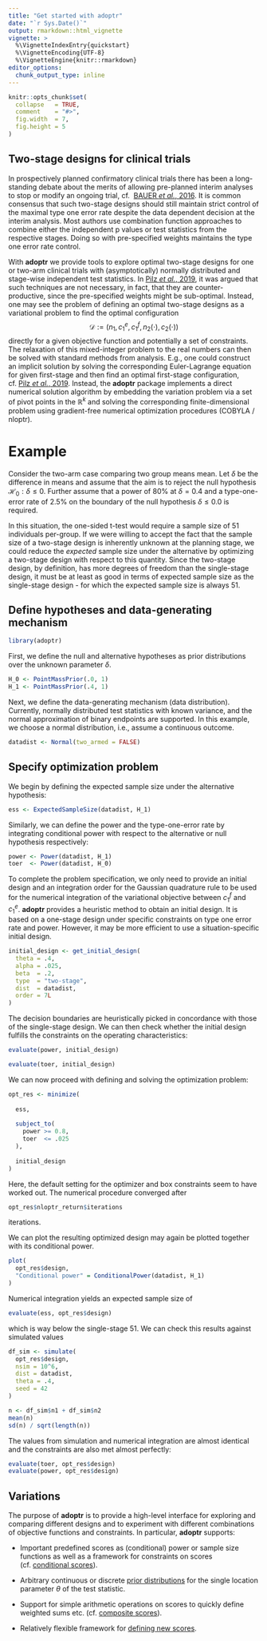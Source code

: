```yaml
---
title: "Get started with adoptr"
date: "`r Sys.Date()`"
output: rmarkdown::html_vignette
vignette: >
  %\VignetteIndexEntry{quickstart}
  %\VignetteEncoding{UTF-8}
  %\VignetteEngine{knitr::rmarkdown}
editor_options: 
  chunk_output_type: inline
---
```


```r
knitr::opts_chunk$set(
  collapse   = TRUE,
  comment    = "#>",
  fig.width  = 7,
  fig.height = 5
)
```



## Two-stage designs for clinical trials

In prospectively planned confirmatory clinical trials there has been a 
long-standing debate about the merits of allowing pre-planned interim analyses
to stop or modify an ongoing trial, cf. 
[BAUER *et al.*, 2016](https://onlinelibrary.wiley.com/doi/pdf/10.1002/sim.6472).
It is common consensus that such two-stage designs should still maintain 
strict control of the maximal type one error rate despite the data dependent
decision at the interim analysis.
Most authors use combination function approaches to combine either the
independent p values or test statistics from the respective stages.
Doing so with pre-specified weights maintains the type one error rate control.

With **adoptr** we provide tools to explore optimal two-stage designs for
one or two-arm clinical trials with (asymptotically) normally distributed
and stage-wise independent test statistics.
In [Pilz *et al.*, 2019](https://doi.org/10.1002/sim.8291),
it was argued that such techniques are not necessary, in fact,
that they are counter-productive, since the pre-specified weights might be
sub-optimal.
Instead, one may see the problem of defining an optimal two-stage designs as
a variational problem to find the optimal configuration 
$$
\mathcal{D}:=\big(n_1, c_1^e, c_1^f, n_2(\cdot), c_2(\cdot)\big)
$$ 
directly for a given objective function and potentially a set of constraints.
The relaxation of this mixed-integer problem to the real numbers can then
be solved with standard methods from analysis.
E.g., one could construct an implicit solution by solving the corresponding
Euler-Lagrange equation for given first-stage and then find an optimal
first-stage configuration, 
cf. [Pilz *et al.*, 2019](https://doi.org/10.1002/sim.8291).
Instead, the **adoptr** package implements a direct numerical solution 
algorithm by embedding the variation problem via a set of pivot points in 
the $\mathbb{R}^k$ and solving the corresponding finite-dimensional problem 
using gradient-free numerical optimization procedures (COBYLA / nloptr).


# Example

Consider the two-arm case comparing two group means mean.
Let $\delta$ be the difference in means and assume that the aim is to 
reject the null hypothesis $\mathcal{H}_0: \delta \leq 0$. 
Further assume that a power of 80% at $\delta=0.4$ and a type-one-error rate
of 2.5% on the boundary of the null hypothesis $\delta\leq0.0$ is required.

In this situation, the one-sided t-test would require a sample size of
$51$ individuals per-group.
If we were willing to accept the fact that the sample size of a two-stage
design is inherently unknown at the planning stage, 
we could reduce the *expected* sample size under the alternative by optimizing
a two-stage design with respect to this quantity.
Since the two-stage design, by definition, has more degrees of freedom than
the single-stage design, it must be at least as good in terms of expected sample
size as the single-stage design - for which the expected sample size is 
always 51.


## Define hypotheses and data-generating mechanism

```r
library(adoptr)
```

First, we define the null and alternative hypotheses as prior distributions 
over the unknown parameter $\delta$.

```r
H_0 <- PointMassPrior(.0, 1)
H_1 <- PointMassPrior(.4, 1)
```

Next, we define the data-generating mechanism (data distribution).
Currently, normally distributed test statistics with known variance,
and the normal approximation of binary endpoints are supported.
In this example, we choose a normal distribution, i.e., assume a continuous
outcome.

```r
datadist <- Normal(two_armed = FALSE)
```


## Specify optimization problem

We begin by defining the expected sample size under the alternative hypothesis:

```r
ess <- ExpectedSampleSize(datadist, H_1)
```

Similarly, we can define the power and the type-one-error rate by
integrating conditional power with respect to the alternative or 
null hypothesis respectively:

```r
power <- Power(datadist, H_1)
toer  <- Power(datadist, H_0)
```

To complete the problem specification, we only need to provide an initial 
design and an integration order for the Gaussian quadrature rule to be used for
the numerical integration of the variational objective between $c_1^f$ and 
$c_1^e$.
**adoptr** provides a heuristic method to obtain an initial design.
It is based on a one-stage design under specific constraints on type one error
rate and power.
However, it may be more efficient to use a situation-specific initial design.
```r
initial_design <- get_initial_design(
  theta = .4,
  alpha = .025,
  beta  = .2,
  type  = "two-stage",
  dist  = datadist,
  order = 7L
)
```

The decision boundaries are heuristically picked in concordance with those of
the single-stage design.
We can then check whether the initial design fulfills the constraints on the 
operating characteristics:

```r
evaluate(power, initial_design)
```

```r
evaluate(toer, initial_design)
```

We can now proceed with defining and solving the optimization problem:

```r
opt_res <- minimize(
  
  ess,
  
  subject_to(
    power >= 0.8,
    toer  <= .025
  ),
  
  initial_design
)
```

Here, the default setting for the optimizer and box constraints seem to have 
worked out.
The numerical procedure converged after 

```r
opt_res$nloptr_return$iterations
```

iterations.

We can plot the resulting optimized design may again be plotted together with
its conditional power.

```r
plot(
  opt_res$design, 
  "Conditional power" = ConditionalPower(datadist, H_1)
)
```

Numerical integration yields an expected sample size of 

```r
evaluate(ess, opt_res$design)
```

which is way below the single-stage 51. 
We can check this results against simulated values 
```r
df_sim <- simulate(
  opt_res$design, 
  nsim = 10^6, 
  dist = datadist, 
  theta = .4, 
  seed = 42
)

n <- df_sim$n1 + df_sim$n2
mean(n)
sd(n) / sqrt(length(n))
```

The values from simulation and numerical integration are almost identical 
and the constraints are also met almost perfectly:
```r
evaluate(toer, opt_res$design)
evaluate(power, opt_res$design)
```



## Variations

The purpose of **adoptr** is to provide a high-level interface for exploring 
and comparing different designs and to experiment with different 
combinations of objective functions and constraints.
In particular, **adoptr** supports:

* Important predefined scores as (conditional) power or sample size functions as 
well as a framework for constraints on scores 
(cf. [conditional scores](https://kkmann.github.io/adoptr/articles/conditional-scores.html)).

* Arbitrary continuous or discrete 
[prior distributions](https://kkmann.github.io/adoptr/articles/working-with-priors.html) 
for the single location  parameter $\theta$ of the test statistic.

* Support for simple arithmetic operations on scores to quickly define weighted
sums etc. (cf. [composite scores](https://kkmann.github.io/adoptr/articles/composite-scores.html)).

* Relatively flexible framework for
[defining new scores](https://kkmann.github.io/adoptr/articles/defining-new-scores.html).
